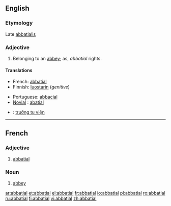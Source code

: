 ==English==

===Etymology===
Late {{L.}} [[abbatialis]]

===Adjective===
{{en-adj}}

# Belonging to an [[abbey]]; as, ''abbatial'' rights.

====Translations====
{{trans-top}}
*French: [[abbatial#French|abbatial]]
*Finnish: [[luostari|luostarin]] (''genitive'')
{{trans-mid}}
*Portuguese: [[abbacial]]
*[[Novial]] : [[abatial]]
{{trans-bottom}}

{{ttbc-top}}
*{{ttbc|Vietnamese}}: [[trưởng tu viện]]
{{ttbc-bottom}}

----

==French==

===Adjective===
{{fr-adj|mp=abbatiaux}}

# [[abbatial#English|abbatial]]

===Noun===
{{fr-noun|m|plural=abbatiaux}}

# [[abbey]]

[[ar:abbatial]]
[[et:abbatial]]
[[el:abbatial]]
[[fr:abbatial]]
[[io:abbatial]]
[[pl:abbatial]]
[[ro:abbatial]]
[[ru:abbatial]]
[[fi:abbatial]]
[[vi:abbatial]]
[[zh:abbatial]]